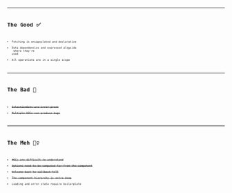 
<CodeSurferLayout>
  <Code
    code={require('!!raw-loader!../code.0.js').default}
    lang="jsx"
    title="Approach Using Hooks"
  />
  <Code
    code={require('!!raw-loader!./code.1.js').default}
    focus="4:7"
    lang="jsx"
    title="Approach Using Hooks"
    subtitle="Define query and mutation"
  />
  <Code
    code={require('!!raw-loader!./code.2.js').default}
    focus="9:21"
    lang="jsx"
    title="Approach Using Hooks"
    subtitle="Loading and error state handling"
  />
  <Code
    code={require('!!raw-loader!./code.3.js').default}
    focus="4,26"
    lang="jsx"
    title="Approach Using Hooks"
    subtitle="call removeEmployee function"
  />
  <Code
    code={require('!!raw-loader!./code.js').default}
    focus="4:9,30"
    lang="jsx"
    title="Approach Using Hooks"
  />
</CodeSurferLayout>

---

# The Good ✅

- Fetching is encapsulated and declarative
- Data dependencies and expressed alogside <br /> where they're used
- All operations are in a single scope

---

# The Bad 🔴

- ~~SelectionSets are error-prone~~
- ~~Multiple HOCs can produce bugs~~

---

# The Meh 🤷‍♀️

- ~~HOCs are difficult to understand~~
- ~~Options need to be computed far from the component~~
- ~~Welcome back to callback hell~~
- ~~The component hierarchy is extra deep~~
- Loading and error state require boilerplate
